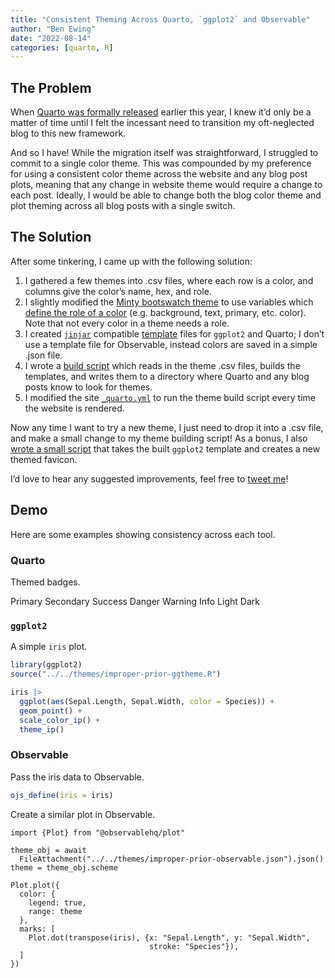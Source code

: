```yaml
---
title: "Consistent Theming Across Quarto, `ggplot2` and Observable"
author: "Ben Ewing"
date: "2022-08-14"
categories: [quarto, R]
---
```


## The Problem

When [Quarto was formally released](https://www.apreshill.com/blog/2022-04-we-dont-talk-about-quarto/) earlier this year, I knew it'd only be a matter of time until I felt the incessant need to transition my oft-neglected blog to this new framework.

And so I have! While the migration itself was straightforward, I struggled to commit to a single color theme. This was compounded by my preference for using a consistent color theme across the website and any blog post plots, meaning that any change in website theme would require a change to each post. Ideally, I would be able to change both the blog color theme and plot theming across all blog posts with a single switch.

## The Solution

After some tinkering, I came up with the following solution:

1.  I gathered a few themes into .csv files, where each row is a color, and columns give the color's name, hex, and role.
2.  I slightly modified the [Minty bootswatch theme](https://bootswatch.com/minty/) to use variables which [define the role of a color](https://github.com/ben-e/improperprior/blob/master/themes/minty-alt.scss#L35) (e.g. background, text, primary, etc. color). Note that not every color in a theme needs a role.
3.  I created [`jinjar`](https://github.com/davidchall/jinjar) compatible [template](https://github.com/ben-e/improperprior/tree/master/meta-R/templates) files for `ggplot2` and Quarto; I don't use a template file for Observable, instead colors are saved in a simple .json file.
4.  I wrote a [build script](https://github.com/ben-e/improperprior/blob/master/meta-R/build-theme.R) which reads in the theme .csv files, builds the templates, and writes them to a directory where Quarto and any blog posts know to look for themes.
5.  I modified the site [`_quarto.yml`](https://github.com/ben-e/improperprior/blob/master/_quarto.yml) to run the theme build script every time the website is rendered.

Now any time I want to try a new theme, I just need to drop it into a .csv file, and make a small change to my theme building script! As a bonus, I also [wrote a small script](https://github.com/ben-e/improperprior/blob/master/meta-R/build-favicon.R) that takes the built `ggplot2` template and creates a new themed favicon.

I'd love to hear any suggested improvements, feel free to [tweet me](https://twitter.com/YellAnimal)!

## Demo

Here are some examples showing consistency across each tool.

### Quarto

Themed badges.

<div class="bs-component mb-4">
  <span class="badge bg-primary">Primary</span>
  <span class="badge bg-secondary">Secondary</span>
  <span class="badge bg-success">Success</span>
  <span class="badge bg-danger">Danger</span>
  <span class="badge bg-warning">Warning</span>
  <span class="badge bg-info">Info</span>
  <span class="badge bg-light">Light</span>
  <span class="badge bg-dark">Dark</span>
</div>

### `ggplot2`

A simple `iris` plot.

```r
library(ggplot2)
source("../../themes/improper-prior-ggtheme.R")

iris |> 
  ggplot(aes(Sepal.Length, Sepal.Width, color = Species)) +
  geom_point() +
  scale_color_ip() +
  theme_ip()
```

### Observable

Pass the iris data to Observable.

```r
ojs_define(iris = iris)
```

Create a similar plot in Observable.

```ojs
import {Plot} from "@observablehq/plot"

theme_obj = await 
  FileAttachment("../../themes/improper-prior-observable.json").json()
theme = theme_obj.scheme

Plot.plot({
  color: {
    legend: true,
    range: theme
  },
  marks: [
    Plot.dot(transpose(iris), {x: "Sepal.Length", y: "Sepal.Width", 
                               stroke: "Species"}),
  ]
})
```

